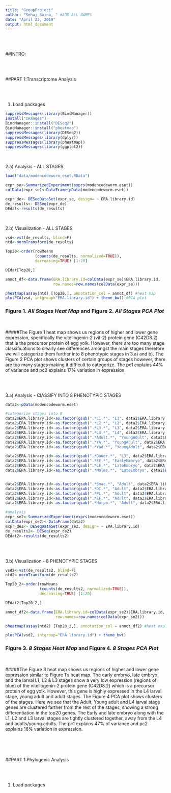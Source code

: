 ```yaml
---
title: "GroupProject"
author: "Sehaj Raina, " #ADD ALL NAMES
date: "April 22, 2019"
output: html_document
---
```

<br><br>

##INTRO:

<br><br>

##PART 1:Transcriptome Analysis

<br><br>

1. Load packages
```r
suppressMessages(library(BiocManager))
install("IRanges")
BiocManager::install("DESeq2") 
BiocManager::install("pheatmap") 
suppressMessages(library(DESeq2))
suppressMessages(library(dplyr))
suppressMessages(library(pheatmap))
suppressMessages(library(ggplot2))
```

<br>

2.a) Analysis - ALL STAGES
```r
load("data/modencodeworm_eset.RData") 

expr_se<-SummarizedExperiment(exprs(modencodeworm.eset))
colData(expr_se)<-DataFrame(pData(modencodeworm.eset)) 

expr_de<- DESeqDataSet(expr_se, design= ~ ERA.library.id)
de_results<- DESeq(expr_de) 
DEdat<-results(de_results)
```

<br>

2.b) Visualization - ALL STAGES
```r
vsd<-vst(de_results, blind=F)
ntd<-normTransform(de_results) 

Top20<-order(rowMeans
             (counts(de_results, normalized=TRUE)),
             decreasing=TRUE) [1:20]

DEdat[Top20,] 

annot_df<-data.frame(ERA.library.id=colData(expr_se)$ERA.library.id,
                     row.names=row.names(colData(expr_se)))

pheatmap(assay(ntd) [Top20,], annotation_col = annot_df) #heat map 
plotPCA(vsd, intgroup="ERA.library.id") + theme_bw() #PCA plot
```

### __Figure 1.__ *All Stages Heat Map* and __Figure 2.__ *All Stages PCA Plot*

<br>

#####The Figure 1 heat map shows us regions of higher and lower gene expression, specifically the vitellogenin-2 (vit-2) protein gene (C42D8.2) that is the precursor protein of egg yolk. However, there are too many stage classifications to clearly see differences amongst the main stages therefore we will categorize them further into 8 phenotypic stages in 3.a) and b). The Figure 2 PCA plot shows clusters of certain groups of stages however, there are too many stages making it difficult to categorize. The pc1 explains 44% of variance and pc2 explains 17% variation in expression.

<br><br>

3.a) Analysis - ClASSIFY INTO 8 PHENOTYPIC STAGES
```r
data2<-pData(modencodeworm.eset)

#categorize stages into 8 
data2$ERA.library.id<-as.factor(gsub(".*L1.*", "L1", data2$ERA.library.id)) 
data2$ERA.library.id<-as.factor(gsub(".*L2.*", "L2", data2$ERA.library.id))
data2$ERA.library.id<-as.factor(gsub(".*L3.*", "L3", data2$ERA.library.id))
data2$ERA.library.id<-as.factor(gsub(".*L4.*", "L4", data2$ERA.library.id))
data2$ERA.library.id<-as.factor(gsub(".*Adult.*", "YoungAdult", data2$ERA.library.id))
data2$ERA.library.id<-as.factor(gsub(".*YA.*", "YoungAdult", data2$ERA.library.id))
data2$ERA.library.id<-as.factor(gsub(".*Yad.*", "YoungAdult", data2$ERA.library.id))

data2$ERA.library.id<-as.factor(gsub(".*Dauer.*", "L3", data2$ERA.library.id))
data2$ERA.library.id<-as.factor(gsub(".*EE.*", "EarlyEmbryo", data2$ERA.library.id))
data2$ERA.library.id<-as.factor(gsub(".*LE.*", "LateEmbryo", data2$ERA.library.id))
data2$ERA.library.id<-as.factor(gsub(".*Males.*", "LateEmbryo", data2$ERA.library.id))


data2$ERA.library.id<-as.factor(gsub(".*Smac.*", "Adult", data2$ERA.library.id))
data2$ERA.library.id<-as.factor(gsub(".*DC.*", "Adult", data2$ERA.library.id))
data2$ERA.library.id<-as.factor(gsub(".*PL.*", "Adult", data2$ERA.library.id))
data2$ERA.library.id<-as.factor(gsub(".*EF.*", "Adult", data2$ERA.library.id))
data2$ERA.library.id<-as.factor(gsub(".*Harpo.*", "Adult", data2$ERA.library.id))

#analysis
expr_se2<-SummarizedExperiment(exprs(modencodeworm.eset))
colData(expr_se2)<-DataFrame(data2)
expr_de2<- DESeqDataSet(expr_se2, design= ~ ERA.library.id) 
de_results2<- DESeq(expr_de2) 
DEdat2<-results(de_results2)
```

<br><br>

3.b) Visualization - 8 PHENOTYPIC STAGES
```r
vsd2<-vst(de_results2, blind=F)
ntd2<-normTransform(de_results2) 

Top20_2<-order(rowMeans
               (counts(de_results2, normalized=TRUE)),
               decreasing=TRUE) [1:20]

DEdat2[Top20_2,] 

annot_df2<-data.frame(ERA.library.id=colData(expr_se2)$ERA.library.id,
                      row.names=row.names(colData(expr_se2)))

pheatmap(assay(ntd2) [Top20_2,], annotation_col = annot_df2) #heat map with annotation

plotPCA(vsd2, intgroup="ERA.library.id") + theme_bw()
```

### __Figure 3.__ *8 Stages Heat Map* and __Figure 4.__ *8 Stages PCA Plot*

<br>

#####The Figure 3 heat map shows us regions of higher and lower gene expression similar to Figure 1's heat map. The early embryo, late embryo, and the larval L1, L2 & L3 stages show a very low expression (regions of blue) of the vitellogenin-2 protein gene (C42D8.2) which is a precursor protein of egg yolk. However, this gene is highly expressed in the L4 larval stage, young adult and adult stages. The Figure 4 PCA plot shows clusters of the stages. Here we see that the Adult, Young adult and L4 larval stage genes are clustered farther from the rest of the stages, showing a strong differentiation in the top20 genes. The Early and late embryo along with the L1, L2 and L3 larval stages are tightly clustered together, away from the L4 and adults/young adults. The pc1 explains 47% of variance and pc2 explains 16% variation in expression. 

<br><br><br>

##PART 1:Phylogenic Analysis

<br><br>

1. Load packages
```r

```





